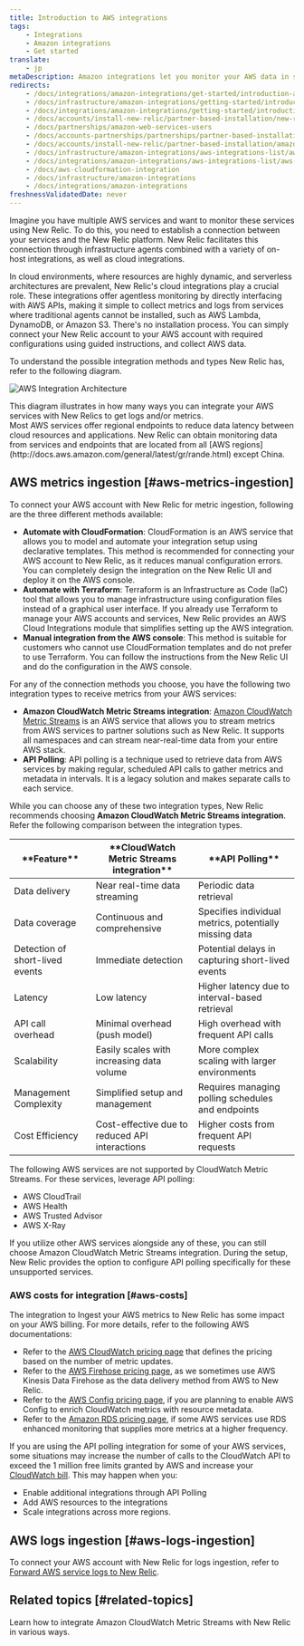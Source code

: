 ```yaml
---
title: Introduction to AWS integrations
tags:
    - Integrations
    - Amazon integrations
    - Get started
translate:
    - jp
metaDescription: Amazon integrations let you monitor your AWS data in several New Relic features.
redirects:
    - /docs/integrations/amazon-integrations/get-started/introduction-aws-integrations
    - /docs/infrastructure/amazon-integrations/getting-started/introduction-aws-integrations
    - /docs/integrations/amazon-integrations/getting-started/introduction-aws-integrations
    - /docs/accounts/install-new-relic/partner-based-installation/new-relic-aws-amazon-web-services
    - /docs/partnerships/amazon-web-services-users
    - /docs/accounts-partnerships/partnerships/partner-based-installation/amazon-web-services-aws-users
    - /docs/accounts/install-new-relic/partner-based-installation/amazon-web-services-aws-users
    - /docs/infrastructure/amazon-integrations/aws-integrations-list/aws-cloudformation-integration
    - /docs/integrations/amazon-integrations/aws-integrations-list/aws-cloudformation-integration
    - /docs/aws-cloudformation-integration
    - /docs/infrastructure/amazon-integrations
    - /docs/integrations/amazon-integrations
freshnessValidatedDate: never
---
```


Imagine you have multiple AWS services and want to monitor these services using New Relic. To do this, you need to establish a connection between your services and the New Relic platform. New Relic facilitates this connection through infrastructure agents combined with a variety of on-host integrations, as well as cloud integrations.

In cloud environments, where resources are highly dynamic, and serverless architectures are prevalent, New Relic's cloud integrations play a crucial role. These integrations offer agentless monitoring by directly interfacing with AWS APIs, making it simple to collect metrics and logs from services where traditional agents cannot be installed, such as AWS Lambda, DynamoDB, or Amazon S3. There's no installation process. You can simply connect your New Relic account to your AWS account with required configurations using guided instructions, and collect AWS data.

To understand the possible integration methods and types New Relic has, refer to the following diagram.

<img
     title="AWS Integration Architecture"
     alt="AWS Integration Architecture"
     src="/images/aws-integration-arch.webp"
/>
<figcaption>
  This diagram illustrates in how many ways you can integrate your AWS services with New Relics to get logs and/or metrics.
</figcaption>

<Callout variant="tip">
Most AWS services offer regional endpoints to reduce data latency between cloud resources and applications. New Relic can obtain monitoring data from services and endpoints that are located from all [AWS regions](http://docs.aws.amazon.com/general/latest/gr/rande.html) except China.
</Callout>

## AWS metrics ingestion [#aws-metrics-ingestion]

To connect your AWS account with New Relic for metric ingestion, following are the three different methods available:

* **Automate with CloudFormation**: 
 CloudFormation is an AWS service that allows you to model and automate your integration setup using declarative templates. This method is recommended for connecting your AWS account to New Relic, as it reduces manual configuration errors. You can completely design the integration on the New Relic UI and deploy it on the AWS console.
* **Automate with Terraform**:
 Terraform is an Infrastructure as Code (IaC) tool that allows you to manage infrastructure using configuration files instead of a graphical user interface. If you already use Terraform to manage your AWS accounts and services, New Relic provides an AWS Cloud Integrations module that simplifies setting up the AWS integration.
* **Manual integration from the AWS console**:
 This method is suitable for customers who cannot use CloudFormation templates and do not prefer to use Terraform. You can follow the instructions from the New Relic UI and do the configuration in the AWS console.

For any of the connection methods you choose, you have the following two integration types to receive metrics from your AWS services:
* **Amazon CloudWatch Metric Streams integration**:
 [Amazon CloudWatch Metric Streams](https://docs.aws.amazon.com/AmazonCloudWatch/latest/monitoring/CloudWatch-Metric-Streams.html) is an AWS service that allows you to stream metrics from AWS services to partner solutions such as New Relic. It supports all namespaces and can stream near-real-time data from your entire AWS stack.
* **API Polling**:
 API polling is a technique used to retrieve data from AWS services by making regular, scheduled API calls to gather metrics and metadata in intervals. It is a legacy solution and makes separate calls to each service.

While you can choose any of these two integration types, New Relic recommends choosing **Amazon CloudWatch Metric Streams integration**. Refer the following comparison between the integration types.

<table>
  <thead>
    <tr>
      <th style={{ width: "200px" }}>
      **Feature**
      </th>
      <th>
      **CloudWatch Metric Streams integration**
      </th>
      <th>
      **API Polling**
      </th>
    </tr>
  </thead>
  <tbody>
      <tr>
        <td>
        Data delivery
        </td>
        <td>
        Near real-time data streaming
        </td>
        <td>
        Periodic data retrieval
        </td>        
      </tr>
      <tr>
        <td>
        Data coverage
        </td>
        <td>
        Continuous and comprehensive
        </td>
        <td>
        Specifies individual metrics, potentially missing data
        </td>        
      </tr>
      <tr>
        <td>
        Detection of short-lived events
        </td>
        <td>
        Immediate detection
        </td>
        <td>
        Potential delays in capturing short-lived events
        </td>
      </tr>
      <tr>        
        <td>
        Latency
        </td>
        <td>
        Low latency
        </td>
        <td>
        Higher latency due to interval-based retrieval
        </td>        
      </tr>
      <tr>        
        <td>
        API call overhead
        </td>
        <td>
        Minimal overhead (push model)
        </td>
        <td>
        High overhead with frequent API calls
        </td>        
      </tr>   
      <tr>        
        <td>
        Scalability
        </td>
        <td>
        Easily scales with increasing data volume
        </td>
        <td>
        More complex scaling with larger environments
        </td>        
      </tr>          
      <tr>        
        <td>
        Management Complexity
        </td>
        <td>
       Simplified setup and management
        </td>
        <td>
        Requires managing polling schedules and endpoints
        </td>        
      </tr>       
      <tr>        
        <td>
        Cost Efficiency
        </td>
        <td>
       Cost-effective due to reduced API interactions
        </td>
        <td>
        Higher costs from frequent API requests
        </td>        
      </tr>            
  </tbody>
</table>

The following AWS services are not supported by CloudWatch Metric Streams. For these services, leverage API polling:

* AWS CloudTrail
* AWS Health
* AWS Trusted Advisor
* AWS X-Ray

If you utilize other AWS services alongside any of these, you can still choose Amazon CloudWatch Metric Streams integration. During the setup, New Relic provides the option to configure API polling specifically for these unsupported services.

### AWS costs for integration [#aws-costs]

The integration to Ingest your AWS metrics to New Relic has some impact on your AWS billing. For more details, refer to the following AWS documentations:
* Refer to the  [AWS CloudWatch pricing page](https://aws.amazon.com/cloudwatch/pricing/) that defines the pricing based on the number of metric updates.
* Refer to the [AWS Firehose pricing page](https://aws.amazon.com/firehose/pricing/), as we sometimes use AWS Kinesis Data Firehose as the data delivery method from AWS to New Relic.
* Refer to the [AWS Config pricing page](https://aws.amazon.com/config/pricing/), if you are planning to enable AWS Config to enrich CloudWatch metrics with resource metadata.
* Refer to the [Amazon RDS pricing page](https://aws.amazon.com/rds/pricing/), if some AWS services use RDS enhanced monitoring that supplies more metrics at a higher frequency.

If you are using the API polling integration for some of your AWS services, some situations may increase the number of calls to the CloudWatch API to exceed the 1 million free limits granted by AWS and increase your [CloudWatch bill](https://aws.amazon.com/cloudwatch/pricing/). This may happen when you:
* Enable additional integrations through API Polling
* Add AWS resources to the integrations
* Scale integrations across more regions.


## AWS logs ingestion [#aws-logs-ingestion]
To connect your AWS account with New Relic for logs ingestion, refer to [Forward AWS service logs to New Relic](/install/aws-logs/).

## Related topics [#related-topics]

<DocTiles>
  <DocTile title="Amazon CloudWatch Metric Streams" path="/install/aws-cloudwatch/" >Learn how to integrate Amazon CloudWatch Metric Streams with New Relic in various ways.</DocTile>
</DocTiles>



